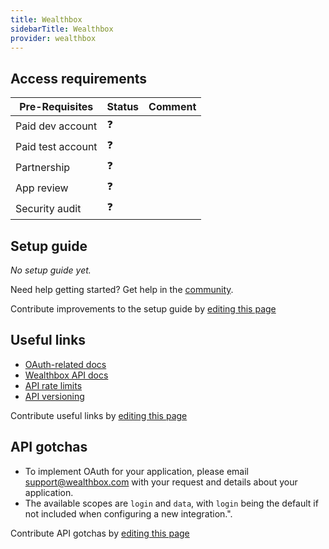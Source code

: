 ```yaml
---
title: Wealthbox
sidebarTitle: Wealthbox
provider: wealthbox
---
```




<Overview />
<PreBuiltTooling provider={providers[pageMetadata.provider]} />
<PreBuiltUseCases />

## Access requirements
| Pre-Requisites | Status | Comment|
| - | - | - |
| Paid dev account | ❓ |  |
| Paid test account | ❓ |  |
| Partnership | ❓ | |
| App review | ❓ |  |
| Security audit | ❓ | |


## Setup guide

_No setup guide yet._

<Tip>Need help getting started? Get help in the [community](https://nango.dev/slack).</Tip>

<Note>Contribute improvements to the setup guide by [editing this page](https://github.com/nangohq/nango/tree/master/docs-v2/integrations/all/wealthbox.mdx)</Note>


## Useful links

-   [OAuth-related docs](https://dev.wealthbox.com/#topics-authentication)
-   [Wealthbox API docs](https://dev.wealthbox.com)
-   [API rate limits](https://dev.wealthbox.com/#topics-throttling)
-   [API versioning](https://dev.wealthbox.com/#topics-versioning)

<Note>Contribute useful links by [editing this page](https://github.com/nangohq/nango/tree/master/docs-v2/integrations/all/wealthbox.mdx)</Note>

## API gotchas
-   To implement OAuth for your application, please email [support@wealthbox.com](mailto:support@wealthbox.com) with your request and details about your application.
-   The available scopes are `login` and `data`, with `login` being the default if not included when configuring a new integration.".

<Note>Contribute API gotchas by [editing this page](https://github.com/nangohq/nango/tree/master/docs-v2/integrations/all/wealthbox.mdx)</Note>
